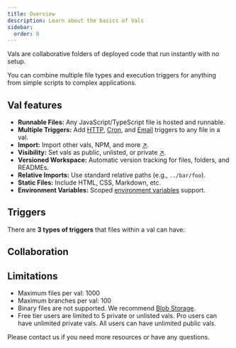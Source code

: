 ```yaml
---
title: Overview
description: Learn about the basics of Vals
sidebar:
  order: 0
---
```



Vals are collaborative folders of deployed code that run instantly with no setup. 

You can combine multiple file types and execution triggers for anything from simple scripts to complex applications.

## Val features

- **Runnable Files:** Any JavaScript/TypeScript file is hosted and runnable.
- **Multiple Triggers:** Add [HTTP](/vals/http), [Cron](/vals/cron), and [Email](/vals/email) triggers to any file in a val.
- **Import:** Import other vals, NPM, and more [↗](../reference/import/).
- **Visibility:** Set vals as public, unlisted, or private [↗](../reference/permissions/).
- **Versioned Workspace:** Automatic version tracking for files, folders, and READMEs.
- **Relative Imports:** Use standard relative paths (e.g., `../bar/foo`).
- **Static Files:** Include HTML, CSS, Markdown, etc.
- **Environment Variables:** Scoped [environment variables](../reference/environment-variables) support.

## Triggers
There are **3 types of triggers** that files within a val can have:
<CardGrid>
  <LinkCard
    title="HTTP"
    description="Triggered by https requests. You can make APIs or websites"
    href="/vals/http"
  />
  <LinkCard
    title="Cron"
    description="Triggered by a timer or cron expression"
    href="/vals/cron"
  />
  <LinkCard
    title="Email"
    description="Triggered by an incoming email"
    href="/vals/email"
  />
</CardGrid>


## Collaboration

<CardGrid>
  <LinkCard
    title="Branches"
    description="Create branches for feature development, testing, and sharing"
    href="./branches"
  />
  <LinkCard
    title="Remixes"
    description="Remix another user's val to make changes and send a pull request"
    href="./remixes"
  />
  <LinkCard
    title="Pull Requests"
    description="Merge changes from a branch or remix back into the parent val"
    href="./pull-requests"
  />
</CardGrid>

## Limitations

- Maximum files per val: 1000
- Maximum branches per val: 100
- Binary files are not supported. We recommend [Blob Storage](/std/blob).
- Free tier users are limited to 5 private or unlisted vals. Pro users can have unlimited private vals. All users can have unlimited public vals.

Please contact us if you need more resources or have any questions.

